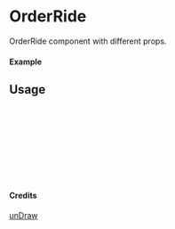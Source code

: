 
<Meta of={OrderRide} title="unDraw/OrderRide" />

# OrderRide

OrderRide component with different props.

#### Example

<Canvas of={OrderRide.Primary} />

## Usage

```ts
import { OrderRide } from "yadl-ui";

const Example = () => {
  return (
      <OrderRide />
  );
};

export default Example;
```

#### Credits
[unDraw](https://undraw.co/illustrations)
